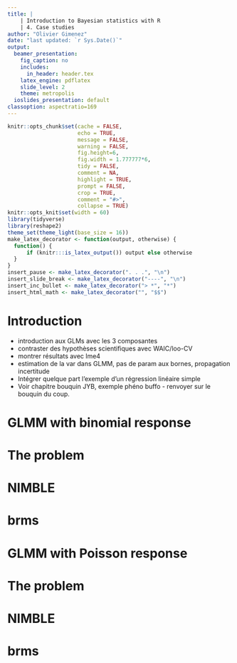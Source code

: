 ```yaml
---
title: |
    | Introduction to Bayesian statistics with R
    | 4. Case studies
author: "Olivier Gimenez"
date: "last updated: `r Sys.Date()`"
output:
  beamer_presentation:
    fig_caption: no
    includes:
      in_header: header.tex
    latex_engine: pdflatex
    slide_level: 2
    theme: metropolis
  ioslides_presentation: default
classoption: aspectratio=169
---
```


```r
knitr::opts_chunk$set(cache = FALSE, 
                      echo = TRUE, 
                      message = FALSE, 
                      warning = FALSE,
                      fig.height=6, 
                      fig.width = 1.777777*6,
                      tidy = FALSE, 
                      comment = NA, 
                      highlight = TRUE, 
                      prompt = FALSE, 
                      crop = TRUE,
                      comment = "#>",
                      collapse = TRUE)
knitr::opts_knit$set(width = 60)
library(tidyverse)
library(reshape2)
theme_set(theme_light(base_size = 16))
make_latex_decorator <- function(output, otherwise) {
  function() {
      if (knitr:::is_latex_output()) output else otherwise
  }
}
insert_pause <- make_latex_decorator(". . .", "\n")
insert_slide_break <- make_latex_decorator("----", "\n")
insert_inc_bullet <- make_latex_decorator("> *", "*")
insert_html_math <- make_latex_decorator("", "$$")
```

# Introduction

+ introduction aux GLMs avec les 3 composantes
+ contraster des hypothèses scientifiques avec WAIC/loo-CV
+ montrer résultats avec lme4
+ estimation de la var dans GLMM, pas de param aux bornes, propagation incertitude
+ Intégrer quelque part l'exemple d'un régression linéaire simple
+ Voir chapitre bouquin JYB, exemple phéno buffo - renvoyer sur le bouquin du coup. 

# GLMM with binomial response

# The problem

# NIMBLE

# brms

# GLMM with Poisson response

# The problem

# NIMBLE

# brms

